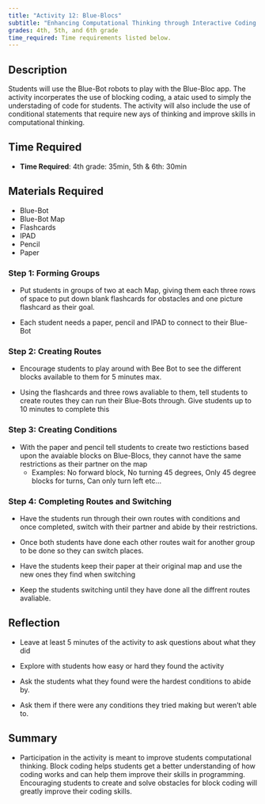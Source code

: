 ```yaml
---
title: "Activity 12: Blue-Blocs"
subtitle: "Enhancing Computational Thinking through Interactive Coding Challenges."
grades: 4th, 5th, and 6th grade
time_required: Time requirements listed below.
---
```


## Description

Students will use the Blue-Bot robots to play with the Blue-Bloc app. The activity incorperates the use of blocking coding, a ataic used to simply the understading of code for students. The activity will also include the use of conditional statements that require new ays of thinking and improve skills in computational thinking.

## Time Required

- **Time Required**: 4th grade: 35min, 5th & 6th: 30min

## Materials Required

- Blue-Bot
- Blue-Bot Map
- Flashcards
- IPAD
- Pencil  
- Paper

### Step 1: Forming Groups

- Put students in groups of two at each Map, giving them each three rows of space to put down blank flashcards for obstacles and one picture flashcard as their goal.

- Each student needs a paper, pencil and IPAD to connect to their Blue-Bot

### Step 2: Creating Routes

- Encourage students to play around with Bee Bot to see the different blocks available to them for 5 minutes max.

- Using the flashcards and three rows avaliable to them, tell students to create routes they can run their Blue-Bots through. Give students up to 10 minutes to complete this

### Step 3: Creating Conditions

- With the paper and pencil tell students to create two restictions based upon the avaiable blocks on Blue-Blocs, they cannot have the same restrictions as their partner on the map
  - Examples: No forward block, No turning 45 degrees, Only 45 degree blocks for turns, Can only turn left etc...

### Step 4: Completing Routes and Switching

- Have the students run through their own routes with conditions and once completed, switch with their partner and abide by their restrictions.

- Once both students have done each other routes wait for another group to be done so they can switch places.

- Have the students keep their paper at their original map and use the new ones they find when switching

- Keep the students switching until they have done all the diffrent routes avaliable.

## Reflection

- Leave at least 5 minutes of the activity to ask questions about what they did

- Explore with students how easy or hard they found the activity

- Ask the students what they found were the hardest conditions to abide by.

- Ask them if there were any conditions they tried making but weren't able to.

## Summary

- Participation in the activity is meant to improve students computational thinking. Block coding helps students get a better understanding of how coding works and can help them improve their skills in programming. Encouraging students to create and solve obstacles for block coding will greatly improve their coding skills.
